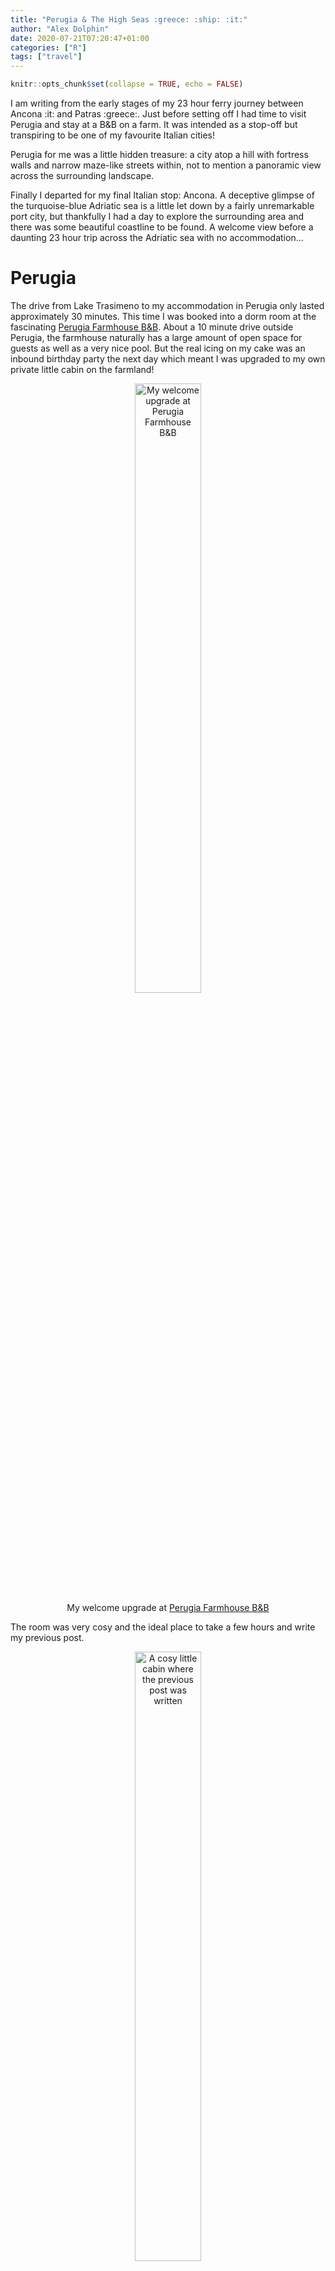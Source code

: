 ```yaml
---
title: "Perugia & The High Seas :greece: :ship: :it:"
author: "Alex Dolphin"
date: 2020-07-21T07:20:47+01:00
categories: ["R"]
tags: ["travel"]
---
```


```r
knitr::opts_chunk$set(collapse = TRUE, echo = FALSE)
```

I am writing from the early stages of my 23 hour ferry journey between Ancona
:it: and Patras :greece:. Just before setting off I had time to visit Perugia
and stay at a B&B on a farm. It was intended as a stop-off but transpiring to
be one of my favourite Italian cities!

Perugia for me was a little hidden treasure: a city atop a hill with fortress
walls and narrow maze-like streets within, not to mention a panoramic view
across the surrounding landscape.

Finally I departed for my final Italian stop: Ancona. A deceptive glimpse of
the turquoise-blue Adriatic sea is a little let down by a fairly unremarkable
port city, but thankfully I had a day to explore the surrounding area and there
was some beautiful coastline to be found. A welcome view before a daunting
23 hour trip across the Adriatic sea with no accommodation...

# Perugia

The drive from Lake Trasimeno to my accommodation in Perugia only lasted
approximately 30 minutes. This time I was booked into a dorm room at the
fascinating [Perugia Farmhouse B&B](https://goo.gl/maps/CPvhFYBgP7qc8nzL9).
About a 10 minute drive outside Perugia, the farmhouse naturally has a large
amount of open space for guests as well as a very nice pool. But the real
icing on my cake was an inbound birthday party the next day which meant I was
upgraded to my own private little cabin on the farmland!

<center>
![My welcome upgrade at [Perugia Farmhouse B&B](https://goo.gl/maps/CPvhFYBgP7qc8nzL9)](/post/perugia_high_seas_files/IMG_20200717_111247.jpg){width=50% height=50%}

</center>

The room was very cosy and the ideal place to take a few hours and write my
previous post.

<center>
![A cosy little cabin where the previous post was written](/post/perugia_high_seas_files/IMG_20200717_111230.jpg){width=50% height=50%}

</center>

The city of Perugia is set on a hilltop meaning the grounds of the B&B had a
nice view over the city with the comfort of being in an open rural area.

<center>
![A view of Perugia](/post/perugia_high_seas_files/IMG_20200717_150648.jpg){width=50% height=50%}

</center>

I have thus far made the claim that Perugia was one of my favourite cities in
Italy. If you know me, my reluctance to enjoy purely religious history too much,
and a slight reluctance to visit expensive tourist attractions, you will know
how delighted I was to ascend into the city by escalator into
[Rocca Paolina](https://goo.gl/maps/LgfGjs4E1eCSKEkB9), a fortress fully open
to the public.

<center>
![[Rocca Paolina](https://goo.gl/maps/LgfGjs4E1eCSKEkB9), a fortress that is free and open to the public](/post/perugia_high_seas_files/IMG_20200718_120840.jpg){width=50% height=50%}

</center>

The fortress was built in 1540-1543 during the Renaissance and was built from
materials obtained by destroying over a hundred houses, as well as churches and
monasteries, destroying a whole district. Given that it was built as a show of
papal power, and at the cost of buildings even more ancient than itself, I
should find it somewhat appalling, but nevertheless I cannot deny it is an
interesting structure.

When you reach the top of the fortress remains (again by escalator) you are
greeted to one of many panoramic views of the surrounding landscape.

<center>
![A view from [Giardini Carducci](https://goo.gl/maps/vFUq9i4Q4RaK16HW7) above the fortress](/post/perugia_high_seas_files/IMG_20200718_122312.jpg){width=50% height=50%}

</center>

But maybe even more interesting for me is taking a journey into the North-east
of the city. The streets here were incredibly quiet, free even of locals walking
around. It was like a maze navigating winding narrow streets with long sets of
steps leading to nowhere except a few front doors. I get the impression that not
much has changed in the city since it was built.

<center>
![Some stairs I thought looked quite nice](/post/perugia_high_seas_files/IMG_20200718_141322.jpg){width=50% height=50%}

</center>

<center>
![The narrow, historic streets of Perugia](/post/perugia_high_seas_files/IMG_20200718_141537_1.jpg){width=50% height=50%}

</center>

Finally a nice quiet place to take in a view over the North-east is
[Porta Sole](https://goo.gl/maps/4CCPR5XYhp61BMik8). There are some nice benches
under trees to take in a little landscape in peace.

<center>
![A view to the north at [Porta Sole](https://goo.gl/maps/4CCPR5XYhp61BMik8)](/post/perugia_high_seas_files/IMG_20200718_134210.jpg){width=50% height=50%}

</center>

The stop in Perugia was more by necessity due to the route to Ancona, it turned
out to be a worthwhile stop that I would recommend to anyone!

# Ancona

Setting off from Perugia I head for my final Italian stop, the port city of
Ancona. The first sign of an imminent arrival is a glimpse of the Adriatic sea.
The city of Ancona itself is not so inspiring, it is clear the city is mostly
geared towards being a port. I took a brief walk around the city to find
something to eat and it was quite pleasant, but also unremarkable.

<center>
![[Piazza Cavour](https://goo.gl/maps/BYSAqeTK1ucGix1e9), the centrepiece of a city I can't say too much about](/post/perugia_high_seas_files/IMG_20200719_194916.jpg){width=50% height=50%}

</center>

Thankfully only a 10-15 minute drive outside of the city takes you to some
stunning coastline away from the shipping routes. On a warm Sunday afternoon it
was no surprise to find a lot of locals parked at the top of the hill which
leads down a steep path to
[Mezzavalle Beach](https://goo.gl/maps/H2xamHmN6dVd9dn89).

<center>
![A steep path down to [Mezzavalle Beach](https://goo.gl/maps/H2xamHmN6dVd9dn89)](/post/perugia_high_seas_files/IMG_20200719_141515.jpg){width=50% height=50%}

</center>

I walked down to the lesser-populated end of the beach to enjoy some swimming.
As the sun began to set it was time to head back to Ancona to prepare for the
next day, a potentially torturous 23-hour ferry trip with nothing other than
a small air mattress.

# The sea

**20/07 19:38**

I am sitting inside the ship looking out the window at a pitch-black Adriatic
sea. I embarked at 16:30 (a full 3 hours later than my ticket time), taking
as many comforts as I could from my car, before settling down at some seating
upstairs and enjoying the first of presumably many beers to help pass the time.

<center>
![Gliding through the Ariatic sea](/post/perugia_high_seas_files/IMG_20200720_191737.jpg){width=50% height=50%}

</center>

Watching the sunset seems to be a nice way to send myself to sleep!

<center>
<iframe src="https://drive.google.com/file/d/1lpWFXhucA_TSSM58rQvCziKxzc6VABes/preview"></iframe>

</center>

**21/07 08:22**

My apprehension about getting through the night turned out to be unnecessary.
Armed with only an inflatable mattress and the warm sea air out on deck I
managed to get 5 hours of reasonable sleep with even some unusual dreams.
Ultimately I was woken up by the sunrise over the mountains of Albania, and it
was hard to be upset by that.

<center>
![The sun rising over [Mount Çika](https://goo.gl/maps/Cx4xUgBMZQv2GsvB8), Albania at 05:39](/post/perugia_high_seas_files/IMG_20200721_053916.jpg){width=50% height=50%}

</center>

I took some time to enjoy it before the rest of the ship, comfortably sleeping,
made their appearance.

<center>
![The sun kept rising, as it does](/post/perugia_high_seas_files/IMG_20200721_060411_1.jpg){width=50% height=50%}

</center>

Then slowly the boat passed between Albania and Corfu, signalling that we were
approaching the first stop, Igoumenitsa.

<center>
![Corfu, my first sighting of Greece this trip](/post/perugia_high_seas_files/IMG_20200721_074548.jpg){width=50% height=50%}

</center>

I still have about 6 more hours until we arrive in Patras but I will leave the
writing for now, you will just have to imagine the views sailing Greek
coastline for now...